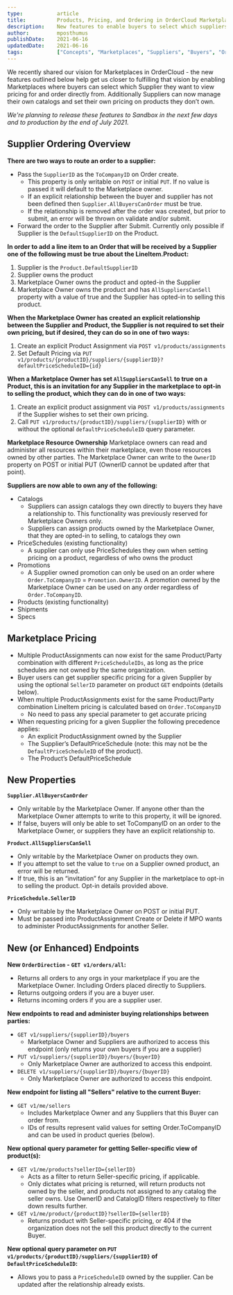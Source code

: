 ```yaml
---
type:           article
title:          Products, Pricing, and Ordering in OrderCloud Marketplaces
description:    New features to enable buyers to select which suppliers to view product pricing for and order directly from.
author:         mposthumus
publishDate:    2021-06-16
updatedDate:    2021-06-16    
tags:           ["Concepts", "Marketplaces", "Suppliers", "Buyers", "Orders"]
---
```


We recently shared our vision for <Link to="/knowledge-base/marketplaces-in-ordercloud">Marketplaces in OrderCloud</Link> - the new features outlined below help get us closer to fulfilling that vision by enabling Marketplaces where buyers can select which Supplier they want to view pricing for and order directly from. Additionally Suppliers can now manage their own catalogs and set their own pricing on products they don’t own.

*We're planning to release these features to Sandbox in the next few days and to production by the end of July 2021.*


## Supplier Ordering Overview 

**There are two ways to route an order to a supplier:** 
- Pass the `SupplierID` as the `ToCompanyID` on Order create.
   - This property is only writable on `POST` or initial `PUT`. If no value is passed it will default to the Marketplace owner. 
   - If an explicit relationship between the buyer and supplier has not been defined then `Supplier.AllBuyersCanOrder` must be true. 
   - If the relationship is removed after the order was created, but prior to submit, an error will be thrown on validate and/or submit. 
- Forward the order to the Supplier after Submit. Currently only possible if Supplier is the `DefaultSupplierID` on the Product.

**In order to add a line item to an Order that will be received by a Supplier one of the following must be true about the LineItem.Product:** 
1. Supplier is the `Product.DefaultSupplierID`
2. Supplier owns the product 
3. Marketplace Owner owns the product and opted-in the Supplier 
4. Marketplace Owner owns the product and has `AllSuppliersCanSell` property with a value of true and the Supplier has opted-in to selling this product. 

**When the Marketplace Owner has created an explicit relationship between the Supplier and Product, the Supplier is not required to set their own pricing, but if desired, they can do so in one of two ways:** 
1. Create an explicit Product Assignment via `POST v1/products/assignments`
2. Set Default Pricing via `PUT v1/products/{productID}/suppliers/{supplierID}?defaultPriceScheduleID={id}`

**When a Marketplace Owner has set `AllSuppliersCanSell` to true on a Product, this is an invitation for any Supplier in the marketplace to opt-in to selling the product, which they can do in one of two ways:** 
1. Create an explicit product assignment via `POST v1/products/assignments` if the Supplier wishes to set their own pricing.
2. Call `PUT v1/products/{productID}/suppliers/{supplierID}` with or without the optional `defaultPriceScheduleID` query parameter. 

**Marketplace Resource Ownership** 
Marketplace owners can read and administer all resources within their marketplace, even those resources owned by other parties. The Marketplace Owner can write to the `OwnerID` property on POST or initial PUT (OwnerID cannot be updated after that point).  

**Suppliers are now able to own any of the following:**  
- Catalogs 
   - Suppliers can assign catalogs they own directly to buyers they have a relationship to. This functionality was previously reserved for Marketplace Owners only. 
   - Suppliers can assign products owned by the Marketplace Owner, that they are opted-in to selling, to catalogs they own 
- PriceSchedules (existing functionality)
   - A supplier can only use PriceSchedules they own when setting pricing on a product, regardless of who owns the product 
- Promotions 
   - A Supplier owned promotion can only be used on an order where `Order.ToCompanyID` = `Promotion.OwnerID`. A promotion owned by the Marketplace Owner can be used on any order regardless of `Order.ToCompanyID`. 
- Products (existing functionality)  
- Shipments 
- Specs 

## Marketplace Pricing 
- Multiple ProductAssignments can now exist for the same Product/Party combination with different `PriceScheduleIDs`, as long as the price schedules are not owned by the same organization. 
- Buyer users can get supplier specific pricing for a given Supplier by using the optional `SellerID` parameter on product `GET` endpoints (details below).
- When multiple ProductAssignments exist for the same Product/Party combination LineItem pricing is calculated based on `Order.ToCompanyID`
   - No need to pass any special parameter to get accurate pricing 
- When requesting pricing for a given Supplier the following precedence applies: 
   - An explicit ProductAssignment owned by the Supplier 
   - The Supplier’s DefaultPriceSchedule (note: this may not be the `DefaultPriceScheduleID` of the product). 
   - The Product’s DefaultPriceSchedule

## New Properties 
**`Supplier.AllBuyersCanOrder`**
- Only writable by the Marketplace Owner. If anyone other than the Marketplace Owner attempts to write to this property, it will be ignored.
- If false, buyers will only be able to set ToCompanyID on an order to the Marketplace Owner, or suppliers they have an explicit relationship to. 

**`Product.AllSuppliersCanSell`**
- Only writable by the Marketplace Owner on products they own. 
- If you attempt to set the value to `true` on a Supplier owned product, an error will be returned.
- If true, this is an “invitation” for any Supplier in the marketplace to opt-in to selling the product. Opt-in details provided above. 

**`PriceSchedule.SellerID`**
- Only writable by the Marketplace Owner on POST or initial PUT.
- Must be passed into ProductAssignment Create or Delete if MPO wants to administer ProductAssignments for another Seller.

## New (or Enhanced) Endpoints 
**New `OrderDirection` - `GET v1/orders/all`:**
- Returns all orders to any orgs in your marketplace if you are the Marketplace Owner. Including Orders placed directly to Suppliers. 
- Returns outgoing orders if you are a buyer user. 
- Returns incoming orders if you are a supplier user. 

**New endpoints to read and administer buying relationships between parties:**
- `GET v1/suppliers/{supplierID}/buyers` 
   - Marketplace Owner and Suppliers are authorized to access this endpoint (only returns your own buyers if you are a supplier) 
- `PUT v1/suppliers/{supplierID}/buyers/{buyerID}`
   - Only Marketplace Owner are authorized to access this endpoint. 
- `DELETE v1/suppliers/{supplierID}/buyers/{buyerID}`
   - Only Marketplace Owner are authorized to access this endpoint. 

**New endpoint for listing all "Sellers" relative to the current Buyer:**
- `GET v1/me/sellers`
   - Includes Marketplace Owner and any Suppliers that this Buyer can order from.
   - IDs of results represent valid values for setting Order.ToCompanyID and can be used in product queries (below).

**New optional query parameter for getting Seller-specific view of product(s):**
- `GET v1/me/products?sellerID={sellerID}`
   - Acts as a filter to return Seller-specific pricing, if applicable.
   - Only dictates what pricing is returned, will return products not owned by the seller, and products not assigned to any catalog the seller owns. Use OwnerID and CatalogID filters respectively to filter down results further.
- `GET v1/me/product/{productID}?sellerID={sellerID}`
   - Returns product with Seller-specific pricing, or 404 if the organization does not the sell this product directly to the current Buyer.

**New optional query parameter on `PUT v1/products/{productID}/suppliers/{supplierID}` of `DefaultPriceScheduleID`:**
- Allows you to pass a `PriceScheduleID` owned by the supplier. Can be updated after the relationship already exists.

 
